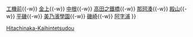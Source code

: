 {{鐵道路線|
| 模板名稱 = 湊線
| 名稱 = [[常陸那珂海濱鐵道]][[湊線]]
| 代表色  = orange
| 背景顏色 =#FFFFFF
| 車站列表 = [[勝田站|勝田]]{{-w}} [[工機前站|工機前]]{{-w}} [[金上站|金上]]{{-w}} [[中根站|中根]]{{-w}} [[高田之鐵橋站|高田之鐵橋]]{{-w}} [[那珂湊站|那珂湊]]{{-w}} [[殿山站|殿山]]{{-w}} [[平磯站|平磯]]{{-w}} [[美乃濱學園站|美乃濱學園]]{{-w}} [[磯崎站|磯崎]]{{-w}} [[阿字浦站|阿字浦]]
}}<noinclude>
[[Category:日本鐵路路線模板|Hitachinaka-Kaihintetsudou]]
[[Category:常陸那珂海濱鐵道| ]]

</noinclude>